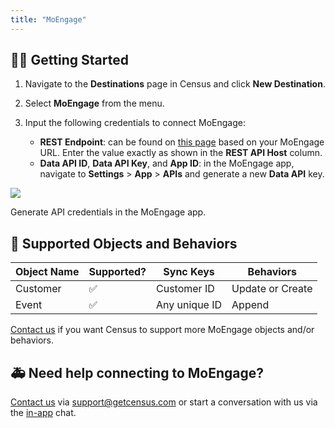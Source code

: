 ```yaml
---
title: "MoEngage"
---
```


## 🏃‍♀️ Getting Started

1. Navigate to the **Destinations** page in Census and click **New Destination**.

2. Select **MoEngage** from the menu.

3. Input the following credentials to connect MoEngage:  
   * **REST Endpoint**: can be found on [this page](https://help.moengage.com/hc/en-us/articles/360057030512-Data-Centers-in-MoEngage#01G5DQVXGT2KZMXTJPF77QPJ25) based on your MoEngage URL. Enter the value exactly as shown in the **REST API Host** column.  
   * **Data API ID**, **Data API Key**, and **App ID**: in the MoEngage app, navigate to **Settings** \> **App** \> **APIs** and generate a new **Data API** key.

![](/images/destinations/moengage.png)

Generate API credentials in the MoEngage app.

## 🔀 Supported Objects and Behaviors

| **Object Name** | **Supported?** | **Sync Keys** | **Behaviors**    |
| --------------- | -------------- | ------------- | ---------------- |
| Customer        | ✅              | Customer ID   | Update or Create |
| Event           | ✅              | Any unique ID | Append           |

[Contact us](mailto:support@getcensus.com) if you want Census to support more MoEngage objects and/or behaviors.

## 🚑 Need help connecting to MoEngage?

[Contact us](mailto:support@getcensus.com) via support@getcensus.com or start a conversation with us via the [in-app](https://app.getcensus.com) chat.